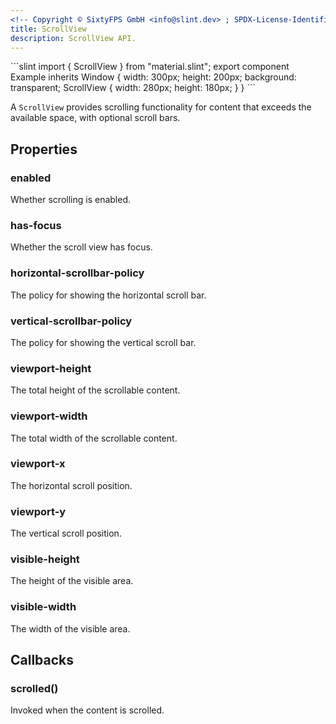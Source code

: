 ```yaml
---
<!-- Copyright © SixtyFPS GmbH <info@slint.dev> ; SPDX-License-Identifier: MIT -->
title: ScrollView
description: ScrollView API.
---
```



<CodeSnippetMD imagePath="" imageWidth="0" imageHeight="0" imageAlt="">
```slint
import { ScrollView } from "material.slint";
export component Example inherits Window {
    width: 300px;
    height: 200px;
    background: transparent;
    ScrollView {
        width: 280px;
        height: 180px;
    }
}
```
</CodeSnippetMD>

A `ScrollView` provides scrolling functionality for content that exceeds the available space, with optional scroll bars.

## Properties

### enabled
<SlintProperty propName="enabled" typeName="bool" defaultValue="true">
Whether scrolling is enabled.
</SlintProperty>

### has-focus
<SlintProperty propName="has-focus" typeName="bool" propertyVisibility="in-out">
Whether the scroll view has focus.
</SlintProperty>

### horizontal-scrollbar-policy
<SlintProperty propName="horizontal-scrollbar-policy" typeName="enum" enumName="ScrollBarPolicy">
The policy for showing the horizontal scroll bar.
</SlintProperty>

### vertical-scrollbar-policy
<SlintProperty propName="vertical-scrollbar-policy" typeName="enum" enumName="ScrollBarPolicy">
The policy for showing the vertical scroll bar.
</SlintProperty>

### viewport-height
<SlintProperty propName="viewport-height" typeName="length" propertyVisibility="in-out">
The total height of the scrollable content.
</SlintProperty>

### viewport-width
<SlintProperty propName="viewport-width" typeName="length" propertyVisibility="in-out">
The total width of the scrollable content.
</SlintProperty>

### viewport-x
<SlintProperty propName="viewport-x" typeName="length" propertyVisibility="in-out">
The horizontal scroll position.
</SlintProperty>

### viewport-y
<SlintProperty propName="viewport-y" typeName="length" propertyVisibility="in-out">
The vertical scroll position.
</SlintProperty>

### visible-height
<SlintProperty propName="visible-height" typeName="length" propertyVisibility="out">
The height of the visible area.
</SlintProperty>

### visible-width
<SlintProperty propName="visible-width" typeName="length" propertyVisibility="out">
The width of the visible area.
</SlintProperty>

## Callbacks

### scrolled()
Invoked when the content is scrolled.
